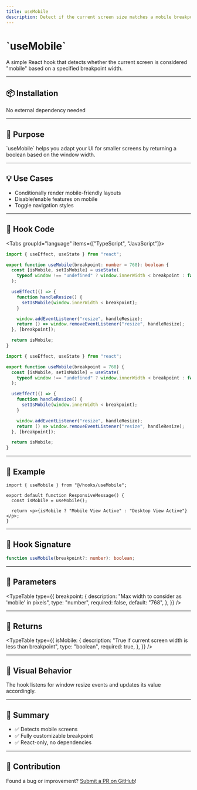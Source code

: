 ```yaml
---
title: useMobile
description: Detect if the current screen size matches a mobile breakpoint.
---
```


# \`useMobile\`

A simple React hook that detects whether the current screen is considered "mobile" based on a specified breakpoint width.

---

## 📦 Installation

<Callout>No external dependency needed</Callout>

---

## 🧠 Purpose

\`useMobile\` helps you adapt your UI for smaller screens by returning a boolean based on the window width.

---

## 💡 Use Cases

- Conditionally render mobile-friendly layouts
- Disable/enable features on mobile
- Toggle navigation styles

---

## 📁 Hook Code

<Tabs groupId="language" items={["TypeScript", "JavaScript"]}>
  <Tab value="TypeScript">

```ts title="useMobile.ts"
import { useEffect, useState } from "react";

export function useMobile(breakpoint: number = 768): boolean {
  const [isMobile, setIsMobile] = useState(
    typeof window !== "undefined" ? window.innerWidth < breakpoint : false
  );

  useEffect(() => {
    function handleResize() {
      setIsMobile(window.innerWidth < breakpoint);
    }

    window.addEventListener("resize", handleResize);
    return () => window.removeEventListener("resize", handleResize);
  }, [breakpoint]);

  return isMobile;
}
```

  </Tab>
  <Tab value="JavaScript">

```js title="useMobile.js"
import { useEffect, useState } from "react";

export function useMobile(breakpoint = 768) {
  const [isMobile, setIsMobile] = useState(
    typeof window !== "undefined" ? window.innerWidth < breakpoint : false
  );

  useEffect(() => {
    function handleResize() {
      setIsMobile(window.innerWidth < breakpoint);
    }

    window.addEventListener("resize", handleResize);
    return () => window.removeEventListener("resize", handleResize);
  }, [breakpoint]);

  return isMobile;
}
```

  </Tab>
</Tabs>

---

## 🧪 Example

```tsx
import { useMobile } from "@/hooks/useMobile";

export default function ResponsiveMessage() {
  const isMobile = useMobile();

  return <p>{isMobile ? "Mobile View Active" : "Desktop View Active"}</p>;
}
```

---

## 🧩 Hook Signature

```ts
function useMobile(breakpoint?: number): boolean;
```

---

## 📝 Parameters

<TypeTable
  type={{
    breakpoint: {
      description: "Max width to consider as 'mobile' in pixels",
      type: "number",
      required: false,
      default: "768",
    },
  }}
/>

---

## 🎯 Returns

<TypeTable
  type={{
    isMobile: {
      description: "True if current screen width is less than breakpoint",
      type: "boolean",
      required: true,
    },
  }}
/>

---

## 🧯 Visual Behavior

<Callout type="info" title="Resize Behavior">
  The hook listens for window resize events and updates its value accordingly.
</Callout>

---

## 🏁 Summary

- ✅ Detects mobile screens
- ✅ Fully customizable breakpoint
- ✅ React-only, no dependencies

---

## 🙋 Contribution

Found a bug or improvement? [Submit a PR on GitHub](https://github.com/your-repo/hooks-docs)!

